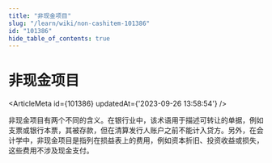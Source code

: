 ```yaml
---
title: "非现金项目"
slug: "/learn/wiki/non-cashitem-101386"
id: "101386"
hide_table_of_contents: true
---
```



# 非现金项目

<ArticleMeta id={101386} updatedAt={'2023-09-26 13:58:54'} />
<div className='border-solid border-b border-t-0 my-4 border-[var(--ifm-color-gray-300)]' />

非现金项目有两个不同的含义。在银行业中，该术语用于描述可转让的单据，例如支票或银行本票，其被存款，但在清算发行人账户之前不能计入贷方。另外，在会计学中，非现金项目是指列在损益表上的费用，例如资本折旧、投资收益或损失，这些费用不涉及现金支付。
